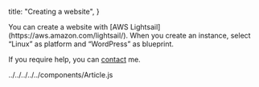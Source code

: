 
  title: "Creating a website",
}

<Article title="Creating a website">
You can create a website with [AWS Lightsail](https://aws.amazon.com/lightsail/). When you create an instance, select “Linux” as platform and “WordPress” as blueprint.

If you require help, you can [contact](/contact/) me.

</Article>
../../../../../components/Article.js
